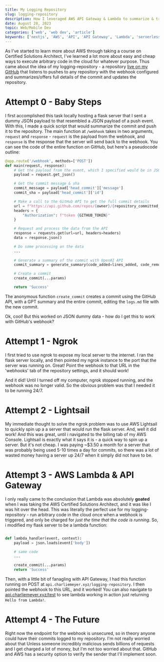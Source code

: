 ```yaml
---
title: My Logging Repository
slug: logging-repository
description: How I leveraged AWS API Gateway & Lambda to summarize & track commits.
date: August 28, 2023
topic: Web/Mobile Dev
categories: ['web', 'web dev', 'article']
keywords: ['nextjs', 'AWS', 'API', 'API Gateway', 'Lambda', 'serverless', 'software engineering']
---
```


As I've started to learn more about AWS through taking a course on Certified Solutions
Architect, I've learned a lot more about easy and cheap ways to execute arbitrary code
in the cloud for whatever purpose. Thus came about the idea of my logging-repository - 
a repository [live on my GitHub](https://github.com/charliemeyer2000/logging-repository)
that listens to pushes to any repository with the webhook configured and summarizes/offers
full details of the commit and updates the repository. 

# Attempt 0 - Baby Steps

I first accomplished this task locally hosting a flask server that I sent a dummy 
JSON payload to that resembled a JSON payload of a push event. With this, I made a quick script
that would summarize the commit and push it to the repository. The main function at `/webhook`
takes in two arguments, `request` and `response` - `request` is the payload from the webhook,
and `response` is the response that the server will send back to the webhook.
You can see the code of the entire function on GitHub, but here's a pseudocode outline:

```python
@app.route('/webhook', methods=['POST'])
def main(request, response):
    # Get the payload from the event, which I specified would be in JSON
    payload = request.get_json()

    # Get the commit message & sha
    commit_message = payload['head_commit']['message']
    commit_sha = payload['head_commit']['id']

    # Make a call to the GitHub API to get the full commit details
    url = f"https://api.github.com/repos/{owner}/{repository_committed_to}/commits/{commit_sha}"
    headers = {
        "Authorization": f"token {GITHUB_TOKEN}"
    }

    # Request and process the data from the API
    response = requests.get(url=url, headers=headers)
    data = response.json()

    # Do some processing on the data
    ...
    
    # Generate a summary of the commit with OpenAI API
    commit_summary = generate_summary(code_added=lines_added, code_removed=lines_removed, commit_message=commit_message)

    # Create a commit
    create_commit(...params)

    return 'Success'
```

The anonymous function `create_commit` creates a commit using the GitHub API, 
with a GPT summary and the entire commit, editing the 
`logs.md` file with the new commit.

Ok, cool! But this worked on JSON dummy data - how do I get this to work with GitHub's webhook?

# Attempt 1 - Ngrok

I first tried to use ngrok to expose my local server to the internet. I ran the flask server locally, and then
pointed my ngrok instance to the port that the server was running on. Great! Point the webhook to that URL 
in the 'webhooks' tab of the repository settings, and it should work! 

And it did! Until I turned off my computer, ngrok stopped running, and the webhook was no longer valid. So the obvious problem
was that I needed it to be running 24/7. 

# Attempt 2 - Lightsail

My immediate thought to solve the ngrok problem was to use AWS Lightsail to quickly spin up a a server that would run the 
flask server. And, well it did work! And this was great, until i navigated to the billing tab of my AWS Console. Lightsail
is exactly what it says it is - a quick way to spin up a server. But it's not cheap. I was paying ~$3.50 a month for a server
that was probably being used 5-10 times a day for commits, so there was a lot of wasted money having a server up 24/7 when it 
simply did not have to be. 

# Attempt 3 - AWS Lambda & API Gateway

I only really came to the conclusion that Lambda was absolutely **goated** when I was taking the AWS Certified Solutions Architect, 
and it was like I was hit over the head. This was literally the perfect use for my logging-repository - run arbitrary code in the cloud once when 
a webhook is triggered, and only be charged for _just the time that the code is running_. So, i modified my flask server to be a lambda function:

```Python

def lambda_handler(event, context):
    payload = json.loads(event['body'])

    # same code
    ...

    create_commit(...params)
    return 'Success'
```

Then, with a little bit of fanagling with API Gateway, I had this function running on POST at `api.charliemeyer.xyz/logging-repository`. 
I then pointed the webhook to this URL, and it worked! You can also navigate to [api.charliemeyer.xyz/test](https://api.charliemeyer.xyz/test) to see lambda working in action just returning
`Hello from Lambda!`.

# Attempt 4 - The Future

Right now the endpoint for the webhook is unsecured, so in theory anyone could have their commits logged to my repository. I'm not really worried about that Unless
someone incredibly malicious sends billions of requests and I get charged a lot of money, but I'm not too worried about that. GitHub and AWS has a security option to verify
the sender that I'll implement soon. 


